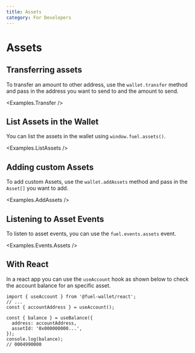 ```yaml
---
title: Assets
category: For Developers
---
```


# Assets

## Transferring assets

To transfer an amount to other address, use the `wallet.transfer` method and pass in the address you want to send to and the amount to send.

<CodeImport file="../../examples/Transfer.tsx" />

<Examples.Transfer />

## List Assets in the Wallet

You can list the assets in the wallet using `window.fuel.assets()`.

<CodeImport file="../../examples/ListAssets.tsx" />

<Examples.ListAssets />

## Adding custom Assets

To add custom Assets, use the `wallet.addAssets` method and pass in the `Asset[]` you want to add.

<CodeImport file="../../examples/AddAssets.tsx" />

<Examples.AddAssets />

## Listening to Asset Events

To listen to asset events, you can use the `fuel.events.assets` event.

<CodeImport
  file="../../examples/events/Assets.tsx"
  commentBlock="eventAssets"
/>
<Examples.Events.Assets />

## With React

In a react app you can use the `useAccount` hook as shown below to check the account balance for an specific asset.

```tsx
import { useAccount } from '@fuel-wallet/react';
// ...
const { accountAddress } = useAccount();

const { balance } = useBalance({
  address: accountAddress,
  assetId: '0x000000000...',
});
console.log(balance);
// 0004990000
```
